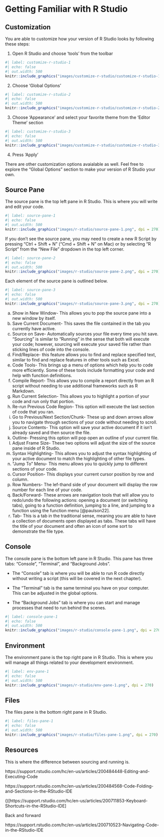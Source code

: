 # Getting Familiar with R Studio

## Customization

You are able to customize how your version of R Studio looks by following these steps:

1. Open R Studio and choose ‘tools’ from the toolbar

```r
#| label: customize-r-studio-1
#| echo: false
#| out.width: 500
knitr::include_graphics("images/customize-r-studio/customize-r-studio-1.png", dpi = 270)
```

2. Choose ‘Global Options’

```r
#| label: customize-r-studio-2
#| echo: false
#| out.width: 500
knitr::include_graphics("images/customize-r-studio/customize-r-studio-2.png", dpi = 270)
```

3. Choose ‘Appearance’ and select your favorite theme from the ‘Editor Theme’ section

```r
#| label: customize-r-studio-3
#| echo: false
#| out.width: 500
knitr::include_graphics("images/customize-r-studio/customize-r-studio-3.png", dpi = 270)
```

4. Press ‘Apply’

There are other customization options avaialable as well. Feel free to explore the "Global Options" section to make your version of R Studio your own.

## Source Pane

The source pane is the top left pane in R Studio. This is where you will write and edit your code.

```r
#| label: source-pane-1
#| echo: false
#| out.width: 500
knitr::include_graphics("images/r-studio/source-pane-1.png", dpi = 270)
```

If you don't see the source pane, you may need to create a new R Script by pressing “Ctrl + Shift + N” ("Cmd + Shift + N" on Mac) or by selecting “R Script” from the “New File” dropdown in the top left corner.

```r
#| label: source-pane-2
#| echo: false
#| out.width: 500
knitr::include_graphics("images/r-studio/source-pane-2.png", dpi = 270)
```

Each element of the source pane is outlined below.

```r
#| label: source-pane-3
#| echo: false
#| out.width: 500
knitr::include_graphics("images/r-studio/source-pane-3.png", dpi = 270)
```

a. Show in New Window- This allows you to pop the source pane into a new window by itself.
b. Save Current Document- This saves the file contained in the tab you currently have active.
c. Source on Save- Automatically sources your file every time you hit save. "Sourcing" is similar to "Running" in the sense that both will execute your code; however, sourcing will execute your saved file rather than sticking lines of code into the console.
d. Find/Replace- this feature allows you to find and replace specified text, similar to find and replace features in other tools such as Excel.
e. Code Tools- This brings up a menu of options which help you to code more efficiently. Some of these tools include formatting your code and help with function definitions.
f. Compile Report- This allows you to compile a report directly from an R script without needing to use additional frameworks such as R Markdown.
g. Run Current Selection- This allows you to highlight a portion of your code and run only that portion.
h. Re-run Previous Code Region- This option will execute the last section of code that you ran.
i. Go to Previous/Next Section/Chunk- These up and down arrows allow you to navigate through sections of your code without needing to scroll.
j. Source Contents- This option will save your active document if it isn't already saved and then source the file.
k. Outline- Pressing this option will pop open an outline of your current file.
l. Adjust Frame Size- These two options will adjust the size of the source pane inside of R Studio.
m. Syntax Highlighting- This allows you to adjust the syntax highlighting of your active document to match the highlighting of other file types.
n. "Jump To" Menu- This menu allows you to quickly jump to different sections of your code.
o. Cursor Position- This displays your current cursor position by row and column.
p. Row Numbers- The lef-thand side of your document will display the row number for each line of your code.
q. Back/Forward- These arrows are navigation tools that will allow you to redo/undo the following actions: opening a document (or switching tabs), going to a function definition, jumping to a line, and jumping to a function using the function menu [@paulson22].
r. Tab- This is a tab in the traditional sense, meaning you are able to have a collection of documents open displayed as tabs. These tabs will have the title of your document and often an icon of some sort to demonstrate the file type.

## Console

The console pane is the bottom left pane in R Studio. This pane has three tabs: "Console", "Terminal", and "Background Jobs".

- The "Console" tab is where you will be able to run R code directly without writing a script (this will be covered in the next chapter).

- The "Terminal" tab is the same terminal you have on your computer. This can be adjusted in the global options.

- The "Background Jobs" tab is where you can start and manage processes that need to run behind the scenes.

```r
#| label: console-pane-1
#| echo: false
#| out.width: 500
knitr::include_graphics("images/r-studio/console-pane-1.png", dpi = 270)
```

## Environment

The environment pane is the top right pane in R Studio. This is where you will manage all things related to your development environment.

```r
#| label: env-pane-1
#| echo: false
#| out.width: 500
knitr::include_graphics("images/r-studio/env-pane-1.png", dpi = 270)
```

## Files

The files pane is the bottom right pane in R Studio.

```r
#| label: files-pane-1
#| echo: false
#| out.width: 500
knitr::include_graphics("images/r-studio/files-pane-1.png", dpi = 270)
```

## Resources

This is where the difference between sourcing and running is.

https://support.rstudio.com/hc/en-us/articles/200484448-Editing-and-Executing-Code

https://support.rstudio.com/hc/en-us/articles/200484568-Code-Folding-and-Sections-in-the-RStudio-IDE

()[https://support.rstudio.com/hc/en-us/articles/200711853-Keyboard-Shortcuts-in-the-RStudio-IDE]

Back and forward

https://support.rstudio.com/hc/en-us/articles/200710523-Navigating-Code-in-the-RStudio-IDE